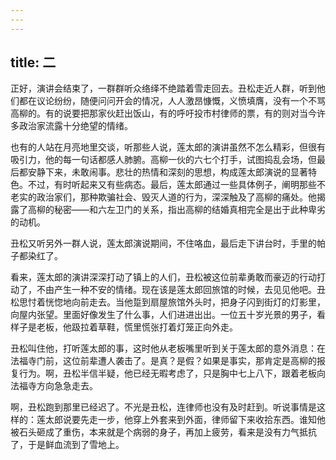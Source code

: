 ```yaml
---
---
---
```

title: 二
---




正好，演讲会结束了，一群群听众络绎不绝踏着雪走回去。丑松走近人群，听到他们都在议论纷纷，随便问问开会的情况，人人激昂慷慨，义愤填膺，没有一个不骂高柳的。有的说要把那家伙赶出饭山，有的呼吁投市村律师的票，有的则对当今许多政治家流露十分绝望的情绪。

也有的人站在月亮地里交谈，听那些人说，莲太郎的演讲虽然不怎么精彩，但很有吸引力，他的每一句话都感人肺腑。高柳一伙的六七个打手，试图捣乱会场，但最后都安静下来，未敢闹事。悲壮的热情和深刻的思想，构成莲太郎演说的显著特色。不过，有时听起来又有些病态。最后，莲太郎通过一些具体例子，阐明那些不老实的政治家们，那种欺骗社会、毁灭人道的行为，深深触及了高柳的痛处。他揭露了高柳的秘密——和六左卫门的关系，指出高柳的结婚真相完全是出于此种卑劣的动机。

丑松又听另外一群人说，莲太郎演说期间，不住咯血，最后走下讲台时，手里的帕子都染红了。

看来，莲太郎的演讲深深打动了镇上的人们，丑松被这位前辈勇敢而豪迈的行动打动了，不由产生一种不安的情绪。现在该是莲太郎回旅馆的时候，去见见他吧。丑松思忖着恍惚地向前走去。当他踅到扇屋旅馆外头时，把身子闪到街灯的灯影里，向屋内张望。里面好像发生了什么事，人们进进出出。一位五十岁光景的男子，看样子是老板，他趿拉着草鞋，慌里慌张打着灯笼正向外走。

丑松叫住他，打听莲太郎的事，这时他从老板嘴里听到关于莲太郎的意外消息：在法福寺门前，这位前辈遭人袭击了。是真？是假？如果是事实，那肯定是高柳的报复行为。啊，丑松半信半疑，他已经无暇考虑了，只是胸中七上八下，跟着老板向法福寺方向急急走去。

啊，丑松跑到那里已经迟了。不光是丑松，连律师也没有及时赶到。听说事情是这样的：莲太郎说要先走一步，他穿上外套来到外面，律师留下来收拾东西。谁知他被石头砸成了重伤，本来就是个病弱的身子，再加上疲劳，看来是没有力气抵抗了，于是鲜血流到了雪地上。